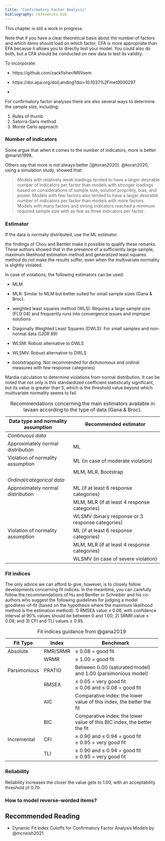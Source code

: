 ```yaml
---
title: "Confirmatory Factor Analysis"
bibliography: references.bib
---
```


::: callout-warning
This chapter is still a work in progress.
:::

Note that if you have a clear theoretical basis about the number of factors and which items should load on which factor, CFA is more appropriate than EFA because it allows you to directly test your model. You could also do both, but a CFA should be conducted on new data to test its validity.

To incorporate:

-   https://github.com/zackfisher/MIIVsem

-   https://doi.apa.org/doiLanding?doi=10.1037%2Fmet0000297

-   

For confirmatory factor analyses there are also several ways to determine the sample size, including:

1.  Rules of thumb
2.  Satorra-Saris method
3.  Monte Carlo approach

### Number of indicators

Some argue that when it comes to the number of indicators, more is better @marsh1998.

Others say that more is not always better [@koran2020]. @koran2020, using a simulation study, showed that:

> Models with relatively weak loadings tended to have a larger desirable number of indicators per factor than models with stronger loadings based on considerations of sample size, solution propriety, bias, and power. Models with few factors also tended to have a larger desirable number of indicators per factor than models with more factors. Models with many factors and strong indicators reached a minimum required sample size with as few as three indicators per factor.

### Estimator

If the data is normally distributed, use the ML estimator.

the findings of Chou and Bentler make it possible to qualify these remarks. These authors showed that in the presence of a sufficiently large sample, maximum likelihood estimation method and generalized least squares method do not make the results suffer, even when the multivariate normality is slightly violated.

In case of violations, the following estimators can be used:

-   MLM

-   MLR: Similar to MLM but better suited for small sample sizes (Gana & Broc).

-   weighted least squares method (WLS): Requires a large sample size (FLO 04) and frequently runs into convergence issues and improper solutions

-   Diagonally Weighted Least Squares (DWLS): For small samples and non-normal data (\[JÖR 89)

-   WLSM: Robust alternative to DWLS

-   WLSMV: Robust alternative to DWLS

-   bootstrapping: Not recommended for dichotomous and ordinal measures with few response categories)

Mardia calculation to determine violations from normal distribution. It can be noted that not only is this standardized coefficient statistically significant, but its value is greater than 5, which is the threshold value beyond which multivariate normality seems to fail.

+------------------------------------+--------------------------------------------------+
| Data type and normality assumption | Recommended estimator                            |
+====================================+==================================================+
| *Continuous data*                  |                                                  |
+------------------------------------+--------------------------------------------------+
| Approximately normal distribution  | ML                                               |
+------------------------------------+--------------------------------------------------+
| Violation of normality assumption  | ML (in case of moderate violation)               |
+------------------------------------+--------------------------------------------------+
|                                    | MLM, MLR, Bootstrap                              |
+------------------------------------+--------------------------------------------------+
| *Ordinal/categorical data*         |                                                  |
+------------------------------------+--------------------------------------------------+
| Approximately normal distribution  | ML (if at least 6 response categories)           |
+------------------------------------+--------------------------------------------------+
|                                    | MLM, MLR (if at least 4 response categories)     |
+------------------------------------+--------------------------------------------------+
|                                    | WLSMV (binary response or 3 response categories) |
+------------------------------------+--------------------------------------------------+
| Violation of normality assumption  | ML (if at least 6 response categories)           |
+------------------------------------+--------------------------------------------------+
|                                    | MLM, MLR (if at least 4 response categories)     |
+------------------------------------+--------------------------------------------------+
|                                    | WLSMV (in case of severe violation)              |
+------------------------------------+--------------------------------------------------+

: Recommendations concerning the main estimators available in lavaan according to the type of data (Gana & Broc).

### Fit indices

The only advice we can afford to give, however, is to closely follow developments concerning fit indices. In the meantime, you can carefully follow the recommendations of Hu and Bentler or Schreiber and his co-authors who suggest the following guidelines for judging a model goodness-of-fit (based on the hypothesis where the maximum likelihood method is the estimation method): 1) RMSEA value ≤ 0.06, with confidence interval at 90% values should be between 0 and 1.00; 2) SRMR value ≤ 0.08; and 3) CFI and TLI values ≥ 0.95.

+--------------+-----------+--------------------------------------------------------------------------+
| Fit Type     | Index     | Benchmark                                                                |
+==============+===========+==========================================================================+
| Absolute     | RMR/SRMR  | ≤ 0.08 = good fit                                                        |
+--------------+-----------+--------------------------------------------------------------------------+
|              | WRMR      | ≤ 1.00 = good fit                                                        |
+--------------+-----------+--------------------------------------------------------------------------+
| Parsimonious | PRATIO    | Between 0.00 (saturated model) and 1.00 (parsimonious model)             |
+--------------+-----------+--------------------------------------------------------------------------+
|              | RMSEA     | ≤ 0.05 = very good fit\                                                  |
|              |           | ≤ 0.06 and ≤ 0.08 = good fit                                             |
+--------------+-----------+--------------------------------------------------------------------------+
|              | AIC       | Comparative index: the lower value of this index, the better the fit     |
+--------------+-----------+--------------------------------------------------------------------------+
|              | BIC       | Comparative index: the lower value of this BIC index, the better the fit |
+--------------+-----------+--------------------------------------------------------------------------+
| Incremental  | CFI       | ≥ 0.90 and ≤ 0.94 = good fit\                                            |
|              |           | ≥ 0.95 = very good fit                                                   |
+--------------+-----------+--------------------------------------------------------------------------+
|              | TLI       | ≥ 0.90 and ≤ 0.94 = good fit\                                            |
|              |           | ≥ 0.95 = very good fit                                                   |
+--------------+-----------+--------------------------------------------------------------------------+

: Fit indices guidance from @gana2019

### Reliability

Reliability increases the closer the value gets to 1.00, with an acceptability threshold of 0.70.

### How to model reverse-worded items?

## Recommended Reading

-   Dynamic Fit Index Cutoffs for Confirmatory Factor Analysis Models by @mcneish2021
